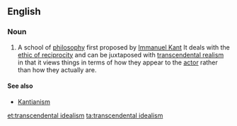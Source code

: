 {{wikipedia}}
==English==
===Noun===
{{en-noun|sg=[[transcendental]] [[idealism]]}}
#{{philosophy}} A school of [[philosophy]] first proposed by [[Immanuel Kant]] It deals with the [[ethic of reciprocity]] and can be juxtaposed with [[transcendental realism]] in that it views things in terms of how they appear to the [[actor]] rather than how they actually are.
====See also====
* [[Kantianism]]

[[et:transcendental idealism]]
[[ta:transcendental idealism]]